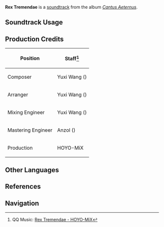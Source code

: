 {{Soundtrack Infobox
|image          = Cantus Aeternus.png
|album          = Cantus Aeternus
|disc           = 2
|number         = 32
|featured       =
|featured2      =
|featured3      =
|featured_disc  =
|featured_disc2 =
|featured_disc3 =
|youtube_id     = ytKndmf71Pw
|spotify_id     = 7BDndJg53dbCXdIC8RCZ4S
|previous       = Tuba Mirum
|next           = Dies Irae
}}
'''Rex Tremendae''' is a [[soundtrack]] from the album ''[[Cantus Aeternus]]''.

==Soundtrack Usage==
{{Soundtrack Usage
|location          = 
|quest             = 
|domain            = 
|eventgameplay     = 
|special_displayed = Ancient Autoharmonic Music Box//Rex Tremendae
|special           = 
|teapot            = 
|mediaoriginal     =
}}
<!--
==Other Arrangements==
{{Files by Category Gallery|Media Using an Unreleased Arrangement of {{subst:#titleparts:{{subst:PAGENAME}}}} Soundtrack}}
-->
==Production Credits==
{| class="wikitable sortable"
|-
! Position
! Staff<ref>QQ Music: [https://y.qq.com/n/ryqq/songDetail/004fmmVg1fqKOw {{zh|赫赫君王}} Rex Tremendae - HOYO-MiX]</ref>
|-
! Composer
| Yuxi Wang ({{zh|王予曦}})
|-
! Arranger
| Yuxi Wang ({{zh|王予曦}})
|-
! Mixing Engineer
| Yuxi Wang ({{zh|王予曦}})
|-
! Mastering Engineer
| Anzol ({{zh|鸦雀有声}})
|-
! Production
| HOYO-MiX
|}
<!--
==Trivia==
-->
==Other Languages==
{{Other Languages|default_hidden=1
|en       = Rex Tremendae
|en_lang  = la
|en_tl    = King of Awe-Inspiring
|zhs      = 赫赫君王
|zhs_rm   = 
|zht      = 赫赫君王
|zht_rm   = 
|zh_tl    = 
|ja       = レックス・トレメンデ
|ja_rm    = 
|ja_tl    = 
|ko       = 지엄한 왕
|ko_tl    = 
|es       = Su excelente majestad
|es_tl    = Your Excellent Majesty
|fr       = Rex tremendae
|fr_lang  = la
|fr_tl    = King of Awe-Inspiring
|ru       = Великий государь
|ru_tl    = 
|th       = จ้าวแห่งราชัน
|th_rm    = 
|th_tl    = 
|vi       = Quân Vương Hiển Hách
|vi_tl    = 
|de       = Rex Tremendae
|de_lang  = la
|de_tl    = King of Awe-Inspiring
|id       = Rex Tremendae
|id_lang  = la
|id_tl    = King of Awe-Inspiring
|pt       = Ode à Majestade
|pt_tl    = 
|tr       = Rex Tremendae
|tr_lang  = la
|tr_tl    = King of Awe-Inspiring
|it       = Rex Tremendae
|it_lang  = la
|it_tl    = King of Awe-Inspiring
}}

==References==
{{Reflist}}

==Navigation==
{{Soundtrack Navbox|Cantus Aeternus}}